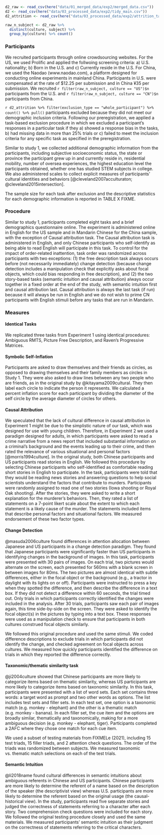 
```r
d2_raw <- read_csv(here("data/01_merged_data/exp2/merged_data.csv"))
d2 <- read_csv(here("data/03_processed_data/exp2/tidy_main.csv"))
d2_attrition <- read_csv(here("data/03_processed_data/exp2/attrition_table.csv"))
```

```r
raw_n_subject <- d2_raw %>% 
  distinct(culture, subject) %>% 
  group_by(culture) %>% count()
```

### Participants 

We recruited participants through online crowdsourcing websites. For the US, we used Prolific and applied the follwoing screening criteria: a) U.S. nationality; b) Born in the U.S. and c) Currently reside in the U.S. For China, we used the Naodao (www.naodao.com), a platform designed for conducting online experiments in mainland China. Participants in U.S. were compensated at the rate of \$12.25 per submission and in China ¥35 per submission. We recruited `r filter(raw_n_subject, culture == "US")$n` participants from the U.S. and `r filter(raw_n_subject, culture == "CN")$n` participants from China. 

`r d2_attrition %>% filter(exclusion_type == "whole_participant") %>% count() %>% pull()` participants excluded because they did not meet our demographic inclusion criteria. Following our preregistration, we applied a task-based exclusion procedure in which we excluded a participant's responses in a particular task if they a) showed a response bias in the tasks, b) had missing data in more than 25% trials or c) failed to meet the inclusion criteria for any specific task as specified in the preregistration. 

Similar to study 1, we collected additional demographic information from the participants, including subjective socioeconomic status, the state or province the participant grew up in and currently reside in, residential mobility, number of oversea experiences, the highest education level the participants obtained, whether one has studied STEM subjects in college. We also administered scales to collect explicit measures of participants’ cultural identities and behaviors [@cleveland2007acculturaton; @cleveland2015intersection]. 

The sample size for each task after exclusion and the descriptive statistics for each demographic information is reported in TABLE X FIXME.

### Procedure 

Similar to study 1, participants completed eight tasks and a brief demographics questionnaire online. The experiment is administered online in English for the US sample and in Mandarin Chinese for the China sample, with the exception of Causal attribution task. The Causal attribution task is administered in English, and only Chinese participants who self-identify as being able to read English will participate in this task. To control for the impact of order-related inattention, task order was randomized across participants with two exceptions:  (1) the free description task always occurs before (not necessarily immediately) change detection (because change detection includes a manipulation check that explicitly asks about focal objects, which could bias responding in free description), and (2) the two story-based tasks (semantic intuition and causal attribution) always occur together in a fixed order at the end of the study, with semantic intuition first and causal attribution last. Causal attribution is always the last task (if run) because it will always be run in English and we do not wish to prime CN participants with English stimuli before any tasks that are run in Mandarin.


### Measures 

#### Identical Tasks

We replicated three tasks from Experiment 1 using identical procedures: Ambiguous RMTS, Picture Free Description, and Raven’s Progressive Matrices.

#### Symbolic Self-Inflation 

Participants are asked to draw themselves and their friends as circles, as opposed to drawing themselves and their family members as circles in Study 1. They were also asked to draw lines between any two people who are friends, as in the original study by @kitayama2009cultural. They then label each circle to indicate the person it represents. We calculated a percent inflation score for each participant by dividing the diameter of the self circle by the average diameter of circles for others.

#### Causal Attribution 

We speculated that the lack of cultural difference in causal attribution in Experiment 1 might be due to the simplistic nature of our task, which was designed for use with young children. Therefore, in Experiment 2 we used a paradigm designed for adults, in which participants were asked to read a crime narrative from a news report that included substantial information on a criminal’s background and the events leading up to their crime, and then rated the relevance of various situational and personal factors [@morris1994culture]. In the original study, both Chinese participants and US participants read stories in English. We followed this procedure by selecting Chinese participants who self-identified as comfortable reading short stories in English to participate. In the task, participants were told that they would be reading news stories and answering questions to help social scientists understand the factors that contribute to murders. Participants were randomly assigned to read one of two stories (Iowa shooting or Royal Oak shooting). After the stories, they were asked to write a short explanation for the murderer’s behaviors. Then, they rated a list of statements on a 7-point likert scale about the extent to which each statement is a likely cause of the murder. The statements included items that describe personal factors and situational factors. We measured endorsement of these two factor types. 

#### Change Detection 

@masuda2006culture found differences in attention allocation between Japanese and US participants in a change detection paradigm. They found that Japanese participants were significantly faster than US participants in identifying changes in the background of images. In this task, participants were presented with 30 pairs of images. On each trial, two pictures would alternate on the screen, each presented for 560ms with a blank screen in between images for 80ms. The two pictures are almost identical with subtle differences, either in the focal object or the background (e.g., a tractor in daylight with its lights on or off). Participants were instructed to press a key when they spotted the difference, and then describe the difference in a text box. If they did not detect a difference within 60 seconds, the trial timed out. Only trials in which participants correctly identified the changes were included in the analysis. After 30 trials, participants saw each pair of images again, this time side-by-side on the screen. They were asked to identify the focal object(s) in the pictures by typing into a text box. These responses were used as a manipulation check to ensure that participants in both cultures construed focal objects similarly. 

We followed this original procedure and used the same stimuli. We coded difference descriptions to exclude trials in which participants did not identify the change, and checked agreement on focal objects across cultures. We measured how quickly participants identified the difference on trials in which they reported the difference correctly.

#### Taxonomic/thematic similarity task

@ji2004culture showed that Chinese participants are more likely to categorize items based on thematic similarity, whereas US participants are more likely to categorize items based on taxonomic similarity. In this task, participants were presented with a list of word sets. Each set contains three words: a target word as prompt and two other words as options. The list includes test sets and filler sets. In each test set, one option is a taxonomic match (e.g. monkey - elephant) and the other is a thematic match (e.g. monkey - banana). In each filler set, the cue item and the options are broadly similar, thematically and taxonomically, making for a more ambiguous decision (e.g. monkey - elephant, tiger). Participants completed a 2AFC where they chose one match for each cue item. 

We used a subset of testing materials from FIXMELe (2021), including 15 test triads, 15 filler triads, and 2 attention check questions. The order of the triads was randomized between subjects. We measured taxonomic vs. thematic match selections on each of the test trials. 


#### Semantic Intuition 

@li2018name found cultural differences in semantic intuitions about ambiguous referents in Chinese and US participants. Chinese participants are more likely to determine the referent of a name based on the description of the speaker (the descriptivist view) whereas U.S. participants are more likely to determine the referent based on the original usage (the causal-historical view). In the study, participants read five separate stories and judged the correctness of statements referring to a character after each story. Two comprehension check questions were included for each story. We followed the original testing procedure closely and used the same materials. We measured participants’ semantic intuition as their judgment on the correctness of statements referring to the critical characters. 



